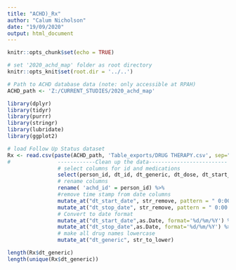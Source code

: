 ```yaml
---
title: "ACHD)_Rx"
author: "Calum Nicholson"
date: "19/09/2020"
output: html_document
---
```


```r
knitr::opts_chunk$set(echo = TRUE)

# set '2020_achd_map' folder as root directory
knitr::opts_knit$set(root.dir = '../..')

# Path to ACHD database data (note: only accessible at RPAH)
ACHD_path <- 'Z:/CURRENT_STUDIES/2020_achd_map'

library(dplyr)
library(tidyr)
library(purrr)
library(stringr)
library(lubridate)
library(ggplot2)
```

``` r
# load Follow Up Status dataset
Rx <- read.csv(paste(ACHD_path, 'Table_exports/DRUG THERAPY.csv', sep="")) %>%
#               ------------Clean up the data-------------------------
                # select columns for id and medications
                select(person_id, dt_id, dt_generic, dt_dose, dt_start_date, dt_stop_date) %>%
                # rename columns
                rename( 'achd_id' = person_id) %>%
                #remove time stamp from date columns
                mutate_at("dt_start_date", str_remove, pattern = " 0:00:00") %>% 
                mutate_at("dt_stop_date", str_remove, pattern = " 0:00:00") %>% 
                # Convert to date format
                mutate_at("dt_start_date",as.Date, format='%d/%m/%Y') %>% 
                mutate_at("dt_stop_date",as.Date, format='%d/%m/%Y') %>%
                # make all drug names lowercase
                mutate_at("dt_generic", str_to_lower)
```

``` r
length(Rx$dt_generic)
length(unique(Rx$dt_generic))


```










